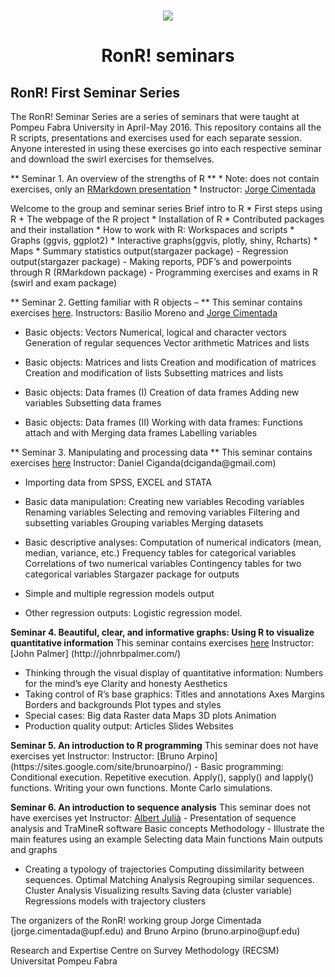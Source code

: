 <center> <h1> ![](https://lh3.googleusercontent.com/-UkfJ6Cj7fNc/AAAAAAAAAAI/AAAAAAAAAIE/RJmK4VaMytw/s100-c-k-no/photo.jpg)</h1> </center>
<center> <h1> RonR! seminars</h1> </center>

## RonR! First Seminar Series

The RonR! Seminar Series are a series of seminars that were taught at Pompeu Fabra University in April-May 2016. This repository contains all the R scripts, presentations and exercises used for each separate session. Anyone interested in using these exercises go into each respective seminar and download the swirl exercises for themselves.

** Seminar 1. An overview of the strengths of R **
* Note: does not contain exercises, only an [RMarkdown presentation](https://github.com/cimentadaj/Rseminars/blob/master/RonR_First_Seminar/First-seminar-presentation.rmd) *
Instructor: [Jorge Cimentada](www.jorgecimentada.com)

Welcome to the group and seminar series 
Brief intro to R
* First steps using R
+ The webpage of the R project
* Installation of R
* Contributed packages and their installation
* How to work with R: Workspaces and scripts
* Graphs (ggvis, ggplot2)
* Interactive graphs(ggvis, plotly, shiny, Rcharts)
* Maps
* Summary statistics output(stargazer package)
- Regression output(stargazer package)
- Making reports, PDF’s and powerpoints through R (RMarkdown package)
- Programming exercises and exams in R (swirl and exam package)

** Seminar 2. Getting familiar with R objects – **
This seminar contains exercises [here](https://github.com/cimentadaj/Rseminars/tree/master/RonR_Second_Seminar).
Instructors: Basilio Moreno and [Jorge Cimentada](www.jorgecimentada.com) 

- Basic objects: Vectors
Numerical, logical and character vectors
Generation of regular sequences
Vector arithmetic
Matrices and lists

- Basic objects: Matrices and lists
Creation and modification of matrices
Creation and modification of lists
Subsetting matrices and lists

- Basic objects: Data frames (I)
Creation of data frames
Adding new variables
Subsetting data frames

- Basic objects: Data frames (II)
Working with data frames: Functions attach and with
Merging data frames
Labelling variables


** Seminar 3. Manipulating and processing data ** 
This seminar contains exercises [here](https://github.com/cimentadaj/Rseminars/tree/master/RonR_Third_Seminar)
Instructor: Daniel Ciganda(dciganda@gmail.com)

- Importing data from SPSS, EXCEL and STATA
- Basic data manipulation:
Creating new variables
Recoding variables
Renaming variables
Selecting and removing variables
Filtering and subsetting variables
Grouping variables
Merging datasets

- Basic descriptive analyses:
Computation of numerical indicators (mean, median, variance, etc.)
Frequency tables for categorical variables
Correlations of two numerical variables
Contingency tables for two categorical variables
Stargazer package for outputs
- Simple and multiple regression models output
- Other regression outputs: Logistic regression model.

**Seminar 4. Beautiful, clear, and informative graphs: Using R to visualize quantitative information**
This seminar contains exercises [here](https://github.com/cimentadaj/Rseminars/tree/master/RonR_Fourth_Seminar)
Instructor: [John Palmer] (http://johnrbpalmer.com/)

- Thinking through the visual display of quantitative information:
Numbers for the mind’s eye
Clarity and honesty
Aesthetics
- Taking control of R’s base graphics:
Titles and annotations
Axes
Margins
Borders and backgrounds
Plot types and styles
- Special cases:
Big data
Raster data
Maps
3D plots
Animation
- Production quality output:
Articles
Slides
Websites

**Seminar 5. An introduction to R programming**
This seminar does not have exercises yet
Instructor: Instructor: [Bruno Arpino] (https://sites.google.com/site/brunoarpino/)
- Basic programming:
Conditional execution.
Repetitive execution.
Apply(), sapply() and lapply() functions.
Writing your own functions.
Monte Carlo simulations.

**Seminar 6. An introduction to sequence analysis**
This seminar does not have exercises yet
Instructor: [Albert Julià](https://www.upf.edu/survey/members/albertjulix.html)
- Presentation of sequence analysis and TraMineR software
Basic concepts
Methodology
- Illustrate the main features using an example
Selecting data
Main functions
Main outputs and graphs

- Creating a typology of trajectories
Computing dissimilarity between sequences. Optimal Matching Analysis
Regrouping similar sequences. Cluster Analysis
Visualizing results
Saving data (cluster variable)
Regressions models with trajectory clusters


The organizers of the RonR! working group Jorge Cimentada (jorge.cimentada@upf.edu) and Bruno Arpino (bruno.arpino@upf.edu) 

Research and Expertise Centre on Survey Methodology (RECSM) Universitat Pompeu Fabra
